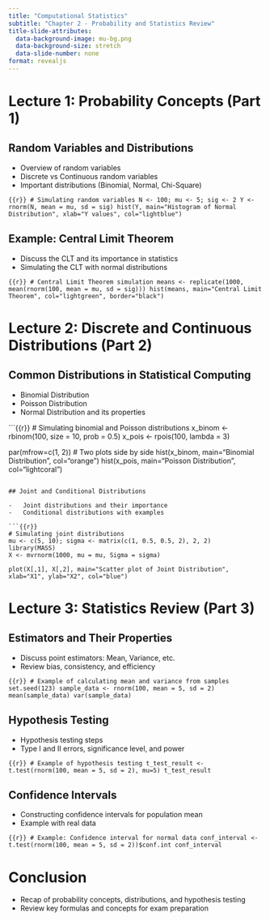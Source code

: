 ```yaml
---
title: "Computational Statistics"
subtitle: "Chapter 2 - Probability and Statistics Review"
title-slide-attributes:
  data-background-image: mu-bg.png
  data-background-size: stretch
  data-slide-number: none
format: revealjs
---
```


# Lecture 1: Probability Concepts (Part 1)

## Random Variables and Distributions

-   Overview of random variables
-   Discrete vs Continuous random variables
-   Important distributions (Binomial, Normal, Chi-Square)

```{{r}}
# Simulating random variables
N <- 100; mu <- 5; sig <- 2
Y <- rnorm(N, mean = mu, sd = sig)
hist(Y, main="Histogram of Normal Distribution", xlab="Y values", col="lightblue")
```

## Example: Central Limit Theorem

-   Discuss the CLT and its importance in statistics
-   Simulating the CLT with normal distributions

```{{r}}
# Central Limit Theorem simulation
means <- replicate(1000, mean(rnorm(100, mean = mu, sd = sig)))
hist(means, main="Central Limit Theorem", col="lightgreen", border="black")
```

# Lecture 2: Discrete and Continuous Distributions (Part 2)

## Common Distributions in Statistical Computing

-   Binomial Distribution
-   Poisson Distribution
-   Normal Distribution and its properties

```{{r}}
# Simulating binomial and Poisson distributions
x_binom <- rbinom(100, size = 10, prob = 0.5)
x_pois <- rpois(100, lambda = 3)

par(mfrow=c(1, 2))  # Two plots side by side
hist(x_binom, main="Binomial Distribution", col="orange")
hist(x_pois, main="Poisson Distribution", col="lightcoral")
```

## Joint and Conditional Distributions

-   Joint distributions and their importance
-   Conditional distributions with examples

```{{r}}
# Simulating joint distributions
mu <- c(5, 10); sigma <- matrix(c(1, 0.5, 0.5, 2), 2, 2)
library(MASS)
X <- mvrnorm(1000, mu = mu, Sigma = sigma)

plot(X[,1], X[,2], main="Scatter plot of Joint Distribution", xlab="X1", ylab="X2", col="blue")
```

# Lecture 3: Statistics Review (Part 3)

## Estimators and Their Properties

-   Discuss point estimators: Mean, Variance, etc.
-   Review bias, consistency, and efficiency

```{{r}}
# Example of calculating mean and variance from samples
set.seed(123)
sample_data <- rnorm(100, mean = 5, sd = 2)
mean(sample_data)
var(sample_data)
```

## Hypothesis Testing

-   Hypothesis testing steps
-   Type I and II errors, significance level, and power

```{{r}}
# Example of hypothesis testing
t_test_result <- t.test(rnorm(100, mean = 5, sd = 2), mu=5)
t_test_result
```

## Confidence Intervals

-   Constructing confidence intervals for population mean
-   Example with real data

```{{r}}
# Example: Confidence interval for normal data
conf_interval <- t.test(rnorm(100, mean = 5, sd = 2))$conf.int
conf_interval
```

# Conclusion

-   Recap of probability concepts, distributions, and hypothesis testing
-   Review key formulas and concepts for exam preparation
